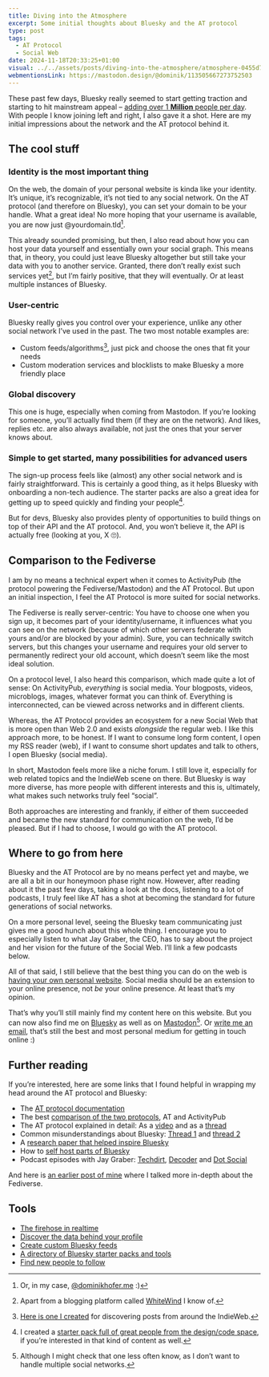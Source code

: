 ```yaml
---
title: Diving into the Atmosphere
excerpt: Some initial thoughts about Bluesky and the AT protocol
type: post
tags:
  - AT Protocol
  - Social Web
date: 2024-11-18T20:33:25+01:00
visual: ../../assets/posts/diving-into-the-atmosphere/atmosphere-0455d7509e.jpg
webmentionsLink: https://mastodon.design/@dominik/113505667273752503
---
```


These past few days, Bluesky really seemed to start getting traction and starting to hit mainstream appeal – [adding over 1 **Million** people per day](https://bsky.app/profile/jay.bsky.team/post/3lb6uw744es2l). With people I know joining left and right, I also gave it a shot. Here are my initial impressions about the network and the AT protocol behind it.

## The cool stuff

### Identity is the most important thing
On the web, the domain of your personal website is kinda like your identity. It’s unique, it’s recognizable, it’s not tied to any social network. On the AT protocol (and therefore on Bluesky), you can set your domain to be your handle. What a great idea! No more hoping that your username is available, you are now just @yourdomain.tld[^1].

This already sounded promising, but then, I also read about how you can host your data yourself and essentially own your social graph. This means that, in theory, you could just leave Bluesky altogether but still take your data with you to another service. Granted, there don’t really exist such services yet[^2], but I’m fairly positive, that they will eventually. Or at least multiple instances of Bluesky.

### User-centric
Bluesky really gives you control over your experience, unlike any other social network I’ve used in the past. The two most notable examples are:
- Custom feeds/algorithms[^3], just pick and choose the ones that fit your needs
- Custom moderation services and blocklists to make Bluesky a more friendly place

### Global discovery
This one is huge, especially when coming from Mastodon. If you’re looking for someone, you’ll actually find them (if they are on the network). And likes, replies etc. are also always available, not just the ones that your server knows about.

### Simple to get started, many possibilities for advanced users
The sign-up process feels like (almost) any other social network and is fairly straightforward. This is certainly a good thing, as it helps Bluesky with onboarding a non-tech audience. The starter packs are also a great idea for getting up to speed quickly and finding your people[^4].

But for devs, Bluesky also provides plenty of opportunities to build things on top of their API and the AT protocol. And, you won’t believe it, the API is actually free (looking at you, X 🙄).

## Comparison to the Fediverse
I am by no means a technical expert when it comes to ActivityPub (the protocol powering the Fediverse/Mastodon) and the AT Protocol. But upon an initial inspection, I feel the AT Protocol is more suited for social networks.

The Fediverse is really server-centric: You have to choose one when you sign up, it becomes part of your identity/username, it influences what you can see on the network (because of which other servers federate with yours and/or are blocked by your admin). Sure, you can technically switch servers, but this changes your username and requires your old server to permanently redirect your old account, which doesn’t seem like the most ideal solution.

On a protocol level, I also heard this comparison, which made quite a lot of sense: On ActivityPub, _everything_ is social media. Your blogposts, videos, microblogs, images, whatever format you can think of. Everything is interconnected, can be viewed across networks and in different clients.

Whereas, the AT Protocol provides an ecosystem for a new Social Web that is more open than Web 2.0 and exists _alongside_ the regular web. I like this approach more, to be honest. If I want to consume long form content, I open my RSS reader (web), if I want to consume short updates and talk to others, I open Bluesky (social media).

In short, Mastodon feels more like a niche forum. I still love it, especially for web related topics and the IndieWeb scene on there. But Bluesky is way more diverse, has more people with different interests and this is, ultimately, what makes such networks truly feel “social”.

Both approaches are interesting and frankly, if either of them succeeded and became the new standard for communication on the web, I’d be pleased. But if I had to choose, I would go with the AT protocol.

## Where to go from here
Bluesky and the AT Protocol are by no means perfect yet and maybe, we are all a bit in our honeymoon phase right now. However, after reading about it the past few days, taking a look at the docs, listening to a lot of podcasts, I truly feel like AT has a shot at becoming the standard for future generations of social networks.

On a more personal level, seeing the Bluesky team communicating just gives me a good hunch about this whole thing. I encourage you to especially listen to what Jay Graber, the CEO, has to say about the project and her vision for the future of the Social Web. I’ll link a few podcasts below.

All of that said, I still believe that the best thing you can do on the web is [having your own personal website](/personal-internet-home). Social media should be an extension to your online presence, not _be_ your online presence. At least that’s my opinion.

That’s why you’ll still mainly find my content here on this website. But you can now also find me on [Bluesky](https://bsky.app/profile/dominikhofer.me) as well as on [Mastodon](https://mastodon.design/@dominik)[^5]. Or [write me an email](/hello), that’s still the best and most personal medium for getting in touch online :)

## Further reading
If you’re interested, here are some links that I found helpful in wrapping my head around the AT protocol and Bluesky:

- The [AT protocol documentation](https://atproto.com/)
- The best [comparison of the two protocols](https://youtu.be/-R9CWq5CBlk), AT and ActivityPub
- The AT protocol explained in detail: As a [video](https://youtu.be/F1sJW6nTP6E) and as a [thread](https://bsky.app/profile/samuel.bsky.team/post/3l7z3o5kl3s2v)
- Common misunderstandings about Bluesky: [Thread 1](https://bsky.app/profile/mmasnick.bsky.social/post/3l7y5rlcleb2y) and [thread 2](https://bsky.app/profile/danabra.mov/post/3laxij3zxtc2h)
- A [research paper that helped inspire Bluesky](https://knightcolumbia.org/content/protocols-not-platforms-a-technological-approach-to-free-speech)
- How to [self host parts of Bluesky](https://alice.bsky.sh/post/3laega7icmi2q%20)
- Podcast episodes with Jay Graber: [Techdirt](https://podcasts.apple.com/ch/podcast/techdirt/id940871872?i=1000648127274), [Decoder](https://podcasts.apple.com/ch/podcast/decoder-with-nilay-patel/id1011668648?i=1000650348585) and [Dot Social](https://podcasts.apple.com/ch/podcast/dot-social/id1717622022?i=1000671461193)

And here is [an earlier post of mine](/diving-into-the-fediverse-once-again) where I talked more in-depth about the Fediverse.

## Tools
- [The firehose in realtime](https://firesky.tv/)
- [Discover the data behind your profile](https://atproto-browser.vercel.app/)
- [Create custom Bluesky feeds](https://skyfeed.app/)
- [A directory of Bluesky starter packs and tools](https://blueskydirectory.com/)
- [Find new people to follow](https://bsky-follow-finder.theo.io/)

[^1]:	Or, in my case, [@dominikhofer.me](https://bsky.app/profile/dominikhofer.me) :)

[^2]:	Apart from a blogging platform called [WhiteWind](https://whtwnd.com/) I know of.

[^3]:	[Here is one I created](https://bsky.app/profile/did:plc:fthx2gjakdj4ynxxu5vysjty/feed/aaac7vgh27hg4%20) for discovering posts from around the IndieWeb.

[^4]:	I created a [starter pack full of great people from the design/code space](https://bsky.app/starter-pack/dominikhofer.me/3lb36ue2bup22), if you’re interested in that kind of content as well.

[^5]:	Although I might check that one less often know, as I don’t want to handle multiple social networks.
